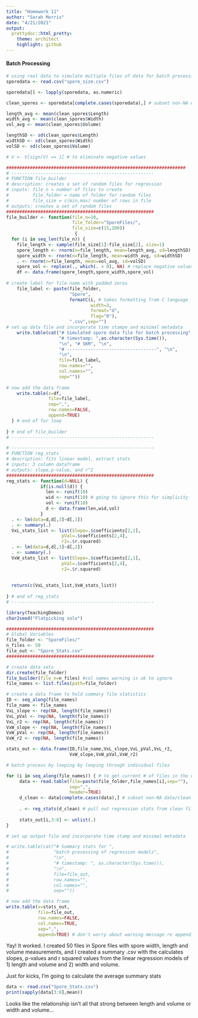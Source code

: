 ```yaml
---
title: "Homework 11"
author: "Sarah Morris"
date: "4/21/2021"
output:
  prettydoc::html_pretty:
    theme: architect
    highlight: github
---
```


#### Batch Processing

```r
# using real data to simulate multiple files of data for batch processing
sporedata <- read.csv("spore_size.csv")

sporedata[] <- lapply(sporedata, as.numeric)

clean_spores <- sporedata[complete.cases(sporedata),] # subset non-NA data/clean cases

length_avg <- mean(clean_spores$Length)
width_avg <- mean(clean_spores$Width)
vol_avg <- mean(clean_spores$Volume)

lengthSD <- sd(clean_spores$Length)
widthSD <- sd(clean_spores$Width)
volSD <- sd(clean_spores$Volume)

# V <- V[sign(V) == 1] # to eliminate negative values

####################################################################
# ------------------------------------------------------
# FUNCTION file_builder
# description: creates a set of random files for regression
# inputs: file_n = number of files to create 
#         file_folder = name of folder for random files
#         file_size = c(min,max) number of rows in file
# outputs: creates a set of random files
########################################################
file_builder <- function(file_n=10,
                         file_folder="SporeFiles/", 
                         file_size=c(15,100)) 
                          { 
  for (i in seq_len(file_n)) { 
    file_length <- sample(file_size[1]:file_size[2], size=1) 
    spore_length <- rnorm(n=file_length, mean=length_avg, sd=lengthSD) 
    spore_width <- rnorm(n=file_length, mean=width_avg, sd=widthSD) 
    . <- rnorm(n=file_length, mean=vol_avg, sd=volSD) 
    spore_vol <- replace(., which(. < 0), NA) # replace negative values with NAs
    df <- data.frame(spore_length,spore_width,spore_vol) 
    
# create label for file name with padded zeros
    file_label <- paste(file_folder, 
                        "Spore",
                        formatC(i, # takes formatting from C language
                                width=3, 
                                format="d",
                                flag="0"),
                        ".csv",sep="")
# set up data file and incorporate time stampe and minimal metadata
    write.table(cat("# Simulated spore data file for batch processing", "\n",
                    "# timestamp: ",as.character(Sys.time()), 
                    "\n", "# SKM", "\n",
                    "# ----------------------------------", "\n",
                    "\n",
                    file=file_label, 
                    row.names="",
                    col.names="",
                    sep=""))
    
# now add the data frame
    write.table(x=df, 
                file=file_label, 
                sep=",", 
                row.names=FALSE, 
                append=TRUE) 
  } # end of for loop
    
} # end of file_builder
# ------------------------------------------------------

# ------------------------------------------------------
# FUNCTION reg_stats
# description: fits linear model, extract stats
# inputs: 3 column dataframe   
# outputs: slope,p-value, and r^2 
########################################################
reg_stats <- function(d=NULL) {
             if(is.null(d)) {
               len <- runif(10)
               wid <- runif(10) # going to ignore this for simplicity
               vol <- runif(10)
               d <- data.frame(len,wid,vol)
             }
  . <- lm(data=d,d[,3]~d[,1])
  . <- summary(.)
  VxL_stats_list <- list(Slope=.$coefficients[2,1],
                     pVal=.$coefficients[2,4],
                     r2=.$r.squared)
  . <- lm(data=d,d[,3]~d[,2])
  . <- summary(.)
  VxW_stats_list <- list(Slope=.$coefficients[2,1],
                     pVal=.$coefficients[2,4],
                     r2=.$r.squared)
  
  
  return(c(VxL_stats_list,VxW_stats_list))
  
} # end of reg_stats
# ------------------------------------------------------

library(TeachingDemos)
char2seed("Flatpicking solo")

########################################################
# Global Variables
file_folder <- "SporeFiles/"
n_files <- 50
file_out <- "Spore_Stats.csv"
########################################################

# create data sets
dir.create(file_folder)
file_builder(file_n=n_files) #col names warning is ok to ignore
file_names <- list.files(path=file_folder)

# create a data frame to hold summary file statistics
ID <- seq_along(file_names)
file_name <- file_names
VxL_slope <- rep(NA, length(file_names))
VxL_pVal <- rep(NA, length(file_names))  
VxL_r2 <- rep(NA, length(file_names))  
VxW_slope <- rep(NA, length(file_names))
VxW_pVal <- rep(NA, length(file_names))  
VxW_r2 <- rep(NA, length(file_names))  

stats_out <- data.frame(ID,file_name,VxL_slope,VxL_pVal,VxL_r2,
                        VxW_slope,VxW_pVal,VxW_r2)

# batch process by looping by looping through individual files

for (i in seq_along(file_names)) { # to get current # of files in the data set
     data <- read.table(file=paste(file_folder,file_names[i],sep=""),
                        sep=",",
                        header=TRUE)
     d_clean <- data[complete.cases(data),] # subset non-NA data/clean cases
     
     . <- reg_stats(d_clean) # pull out regression stats from clean file
     
     stats_out[i,3:8] <- unlist(.) 
}

# set up output file and incorporate time stamp and minimal metadata

# write.table(cat("# Summary stats for ", 
#                 "batch processing of regression models",
#                 "\n",
#                 "# timestamp: ", as.character(Sys.time()),
#                 "\n",
#                 file=file_out,
#                 row.names="",
#                 col.names="",
#                 sep=""))

# now add the data frame
write.table(x=stats_out,
            file=file_out,
            row.names=FALSE,
            col.names=TRUE,
            sep=",",
            append=TRUE) # don't worry about warning message re appending col names

```
Yay! It worked. I created 50 files in Spore files with spore width, length and volume measurements, and I created a summary .csv with the calculates slopes, p-values and r squared values from the linear regression models of 1) length and volume and 2) width and volume.  


Just for kicks, I'm going to calculate the average summary stats
```r
data <- read.csv("Spore_Stats.csv")
print(sapply(data[3:8],mean))
```
Looks like the relationship isn't all that strong between length and volume or width and volume...  

